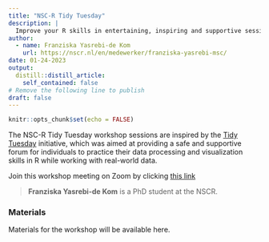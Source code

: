 ```yaml
---
title: "NSC-R Tidy Tuesday"
description: |
  Improve your R skills in entertaining, inspiring and supportive sessions moderated by your own colleagues.
author:
  - name: Franziska Yasrebi-de Kom
    url: https://nscr.nl/en/medewerker/franziska-yasrebi-msc/
date: 01-24-2023
output:
  distill::distill_article:
    self_contained: false
# Remove the following line to publish
draft: false
---
```



```r
knitr::opts_chunk$set(echo = FALSE)
```

The NSC-R Tidy Tuesday workshop sessions are inspired by the [Tidy Tuesday](https://www.tidytuesday.com/) initiative, which was aimed at providing a safe and supportive forum for individuals to practice their data processing and visualization skills in R while working with real-world data.





Join this workshop meeting on Zoom by clicking [this link](https://us02web.zoom.us/j/81146395699?pwd=cG5FNWxZRC9aOUhxV2s0UUVXMW9EQT09)


> **Franziska Yasrebi-de Kom** is a PhD student at the NSCR.


### Materials

Materials for the workshop will be available here.

